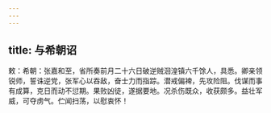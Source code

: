 ```yaml
---
---
---
```

title: 与希朝诏
---



敕：希朝：张嘉和至，省所奏前月二十六日破逆贼洄湟镇六千馀人，具悉。卿亲领锐师，誓诛逆党，张军心以吞敌，奋士力而指踪。潜戒偏裨，先攻险阻。伐谋而事有成算，克日而动不愆期。果败凶徒，遂据要地。况杀伤既众，收获颇多。益壮军威，可夺虏气。伫闻扫荡，以慰衷怀！